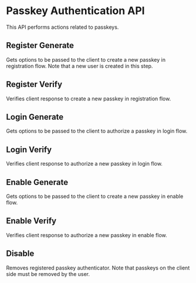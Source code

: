 

# Passkey Authentication API

This API performs actions related to passkeys.

## Register Generate

Gets options to be passed to the client to create a new passkey in registration
flow. Note that a new user is created in this step.

<Route route="POST /1/auth/passkey/register-generate" />

## Register Verify

Verifies client response to create a new passkey in registration flow.

<Route route="POST /1/auth/passkey/register-verify" />

## Login Generate

Gets options to be passed to the client to authorize a passkey in login flow.

<Route route="POST /1/auth/passkey/login-generate" />

## Login Verify

Verifies client response to authorize a new passkey in login flow.

<Route route="POST /1/auth/passkey/login-verify" />

## Enable Generate

Gets options to be passed to the client to create a new passkey in enable flow.

<Route route="POST /1/auth/passkey/enable-generate" />

## Enable Verify

Verifies client response to authorize a new passkey in enable flow.

<Route route="POST /1/auth/passkey/enable-verify" />

## Disable

Removes registered passkey authenticator. Note that passkeys on the client side
must be removed by the user.

<Route route="POST /1/auth/passkey/disable" />
